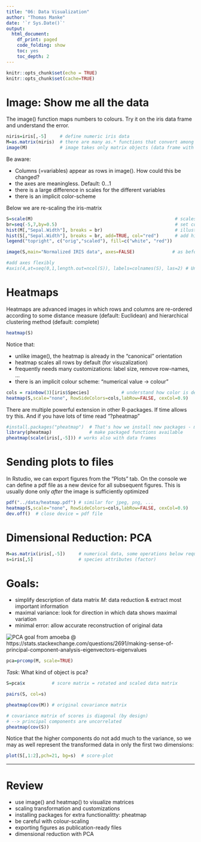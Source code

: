 ```yaml
---
title: "06: Data Visualization"
author: "Thomas Manke"
date: '`r Sys.Date()`'
output:
  html_document:
    df_print: paged
    code_folding: show
    toc: yes
    toc_depth: 2
---
```



```r
knitr::opts_chunk$set(echo = TRUE)
knitr::opts_chunk$set(cache=TRUE)
```

# Image: Show me all the data
The image() function maps numbers to colours. Try it on the iris data frame and understand the error.

```r
niris=iris[,-5]     # define numeric iris data
M=as.matrix(niris)  # there are many as.* functions that convert among data structures
image(M)            # image takes only matrix objects (data frame with single type "numeric")
```

Be aware:

* Columns (=variables) appear as rows in image(). How could this be changed?
* the axes are meaningless. Default: $0 \ldots 1$
* there is a large difference in scales for the different variables
* there is an implicit color-scheme

Below we are re-scaling the iris-matrix
```r
S=scale(M)                                                     # scales column-wise
br=seq(-5,7,by=0.5)                                            # set common break points for the histograms below
hist(M[,"Sepal.Width"], breaks = br)                           # illustrate scaling for specific column
hist(S[,"Sepal.Width"], breaks = br, add=TRUE, col="red")      # add histogram to current plot
legend("topright", c("orig","scaled"), fill=c("white", "red"))

image(S,main="Normalized IRIS data", axes=FALSE)              # as before, suppress axes

#add axes flexibly
#axis(4,at=seq(0,1,length.out=ncol(S)), labels=colnames(S), las=2) # Understand this command
```

# Heatmaps
Heatmaps are advanced images in which rows and columns are re-ordered according
to some distance measure (default: Euclidean) and hierarchical clustering method (default: complete) 
```r
heatmap(S)
```

Notice that:

* unlike image(), the heatmap is already in the "canonical" orientation
* heatmap scales all rows by default (for visuzalization)
* frequently needs many customizations: label size, remove row-names, ...
* there is an implicit colour scheme: "numerical value $\to$ colour"
```r
cols = rainbow(3)[iris$Species]            # understand how color is defined
heatmap(S,scale="none", RowSideColors=cols,labRow=FALSE, cexCol=0.9)
```

There are multiple powerful extension in other R-packages.
If time allows try this. And if you have lots of time read "?pheatmap" 
```r
#install.packages("pheatmap")  # That's how we install new packages - more later
library(pheatmap)              # make packaged functions available
pheatmap(scale(iris[,-5])) # works also with data frames
```


# Sending plots to files
In Rstudio, we can export figures from the "Plots" tab. On the console we can define a pdf file as a new device for all subsequent figures. This is usually done only *after* the image is sufficiently optimized
```r
pdf("../data/heatmap.pdf") # similar for jpeg, png, ...
heatmap(S,scale="none", RowSideColors=cols,labRow=FALSE, cexCol=0.9)
dev.off()  # close device = pdf file
```



# Dimensional Reduction: PCA
```r
M=as.matrix(iris[,-5])     # numerical data, some operations below require matrices not data frames (%*%)
s=iris[,5]                 # species attributes (factor)
```

# Goals:
* simplify description of data matrix $M$: data reduction & extract most important information
* maximal variance: look for direction in which data shows maximal variation
* minimal error: allow accurate reconstruction of original data 

![PCA goal](images/PCA.gif)
from amoeba @ https://stats.stackexchange.com/questions/2691/making-sense-of-principal-component-analysis-eigenvectors-eigenvalues
```r
pca=prcomp(M, scale=TRUE)
```

*Task*: What kind of object is pca?

```r
S=pca$x          # score matrix = rotated and scaled data matrix

pairs(S, col=s)

pheatmap(cov(M)) # original covariance matrix

# covariance matrix of scores is diagonal (by design)
# --> principal components are uncorrelated
pheatmap(cov(S)) 
```


Notice that the higher components do not add much to the variance, so we may as well represent the transformed data in only the first two dimensions:
```r
plot(S[,1:2],pch=21, bg=s)  # score-plot
```


***

# Review
* use image() and heatmap() to visualize matrices
* scaling transformation and customizations
* installing packages for extra functionalitty: pheatmap
* be careful with colour-scaling
* exporting figures as publication-ready files
* dimensional reduction with PCA


